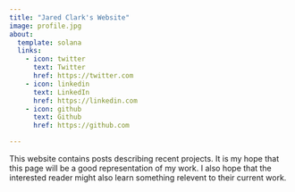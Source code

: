 ```yaml
---
title: "Jared Clark's Website"
image: profile.jpg
about:
  template: solana
  links:
    - icon: twitter
      text: Twitter
      href: https://twitter.com
    - icon: linkedin
      text: LinkedIn
      href: https://linkedin.com
    - icon: github
      text: Github
      href: https://github.com

---
```


This website contains posts describing recent projects. It is my hope that this page will be a good representation of my work. I also hope that the interested reader might also learn something relevent to their current work.
